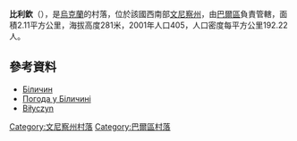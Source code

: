{{coord|48|57|12|N|27|29|26|E|scale:30000|display=title}}

'''比利欽'''（{{lang-uk|Біличин}}），是[[烏克蘭|烏克蘭]]的村落，位於該國西南部[[文尼察州|文尼察州]]，由[[巴爾區|巴爾區]]負責管轄，面積2.11平方公里，海拔高度281米，2001年人口405，人口密度每平方公里192.22人。

==參考資料==
*[http://w1.c1.rada.gov.ua/pls/z7503/A005?rdat1=02.10.2015&rf7571=1448 Біличин]
* [http://www.gismeteo.ua/ua/weather-bilychyn-75072/ Погода у Біличині]
* [http://www.dziennik.krakow.pl/pl/warto-wiedziec/kurier-galicyjski/951919-obojetnosc-gubi-zabytki-na-ukrainie.html Biłyczyn]

[[Category:文尼察州村落|Category:文尼察州村落]]
[[Category:巴爾區村落|Category:巴爾區村落]]


{{Vinnytsia-geo-stub}}